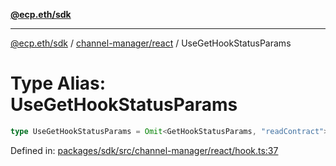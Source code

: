 [**@ecp.eth/sdk**](../../../index.mdx)

***

[@ecp.eth/sdk](/sdk-reference/index.mdx) / [channel-manager/react](/sdk-reference/channel-manager/react/index.mdx) / UseGetHookStatusParams

# Type Alias: UseGetHookStatusParams

```ts
type UseGetHookStatusParams = Omit<GetHookStatusParams, "readContract">;
```

Defined in: [packages/sdk/src/channel-manager/react/hook.ts:37](https://github.com/ecp-eth/comments-monorepo/blob/main/packages/sdk/src/channel-manager/react/hook.ts#L37)
